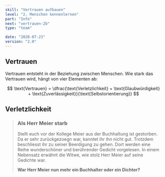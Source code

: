 ```yaml
---
skill: "Vertrauen aufbauen"
level: "2. Menschen kennenlernen"
part: "Info"
next: "vertrauen-2b"
type: "team"

date: "2020-07-23"
version: "2.0"
---
```




<Row className="tutsegment"> 
<Col>

## Vertrauen

Vertrauen entsteht in der Beziehung zwischen Menschen.
Wie stark das Vertrauen wird, hängt von vier Elementen ab:

$$
\text{Vertrauen} = \dfrac{\text{Verletzlichkeit} + \text{Glaubwürdigkeit} + \text{Zuverlässigkeit}}{\text{Selbstorientierung}}
$$

</Col>
</Row>


<Row className="tutsegment"> 
<Col>

## Verletzlichkeit

> ### Als Herr Meier starb
> Stellt euch vor der Kollege Meier aus der Buchhaltung ist gestorben.
> Da er sehr zurückgezoegn war, kanntet ihr ihn nicht gut.
> Trotzdem beschliesst ihr zu seiner Beerdigung zu gehen.
> Dort werden eine Reihe wunderschöner und berührender Gedicht vorgelesen.
> In einem Nebensatz erwähnt die Witwe, wie stolz Herr Meier auf seine Gedichte war.
>
> **War Herr Meier nun mehr ein Buchhalter oder ein Dichter?**

</Col>
</Row>



